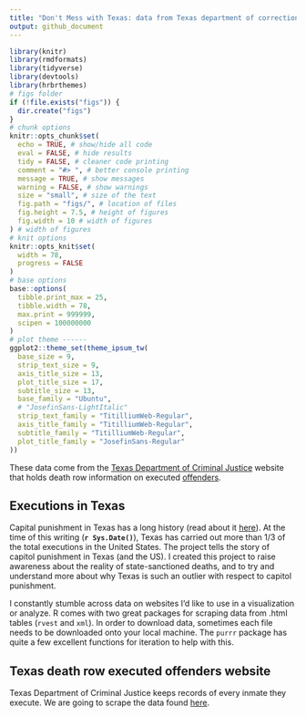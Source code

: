 ```yaml
---
title: "Don't Mess with Texas: data from Texas department of corrections"
output: github_document
---
```


```r
library(knitr)
library(rmdformats)
library(tidyverse)
library(devtools)
library(hrbrthemes)
# figs folder
if (!file.exists("figs")) {
  dir.create("figs")
}
# chunk options
knitr::opts_chunk$set(
  echo = TRUE, # show/hide all code
  eval = FALSE, # hide results
  tidy = FALSE, # cleaner code printing
  comment = "#> ", # better console printing
  message = TRUE, # show messages
  warning = FALSE, # show warnings
  size = "small", # size of the text
  fig.path = "figs/", # location of files
  fig.height = 7.5, # height of figures
  fig.width = 10 # width of figures
) # width of figures
# knit options
knitr::opts_knit$set(
  width = 78,
  progress = FALSE
)
# base options
base::options(
  tibble.print_max = 25,
  tibble.width = 78,
  max.print = 999999,
  scipen = 100000000
)
# plot theme ------
ggplot2::theme_set(theme_ipsum_tw(
  base_size = 9,
  strip_text_size = 9,
  axis_title_size = 13,
  plot_title_size = 17,
  subtitle_size = 13,
  base_family = "Ubuntu",
  # "JosefinSans-LightItalic"
  strip_text_family = "TitilliumWeb-Regular",
  axis_title_family = "TitilliumWeb-Regular",
  subtitle_family = "TitilliumWeb-Regular",
  plot_title_family = "JosefinSans-Regular"
))
```


These data come from the [Texas Department of Criminal Justice](https://www.tdcj.texas.gov/index.html) website that holds death row information on executed [offenders](https://www.tdcj.texas.gov/death_row/dr_executed_offenders.html).

## Executions in Texas

Capital punishment in Texas has a long history (read about it [here](https://en.wikipedia.org/wiki/Capital_punishment_in_Texas)). At the time of this writing (**`r Sys.Date()`**), Texas has carried out more than 1/3 of the total executions in the United States. The project tells the story of capitol punishment in Texas (and the US). I created this project to raise awareness about the reality of state-sanctioned deaths, and to try and understand more about why Texas is such an outlier with respect to capitol punishment.

I constantly stumble across data on websites I'd like to use in a visualization or analyze. R comes with two great packages for scraping data from .html tables (`rvest` and `xml`). In order to download data, sometimes each file needs to be downloaded onto your local machine. The `purrr` package has quite a few excellent functions for iteration to help with this.

## Texas death row executed offenders website

Texas Department of Criminal Justice keeps records of every inmate they execute. We are going to scrape the data found
[here](http://www.tdcj.state.tx.us/death_row/dr_executed_offenders.html).
